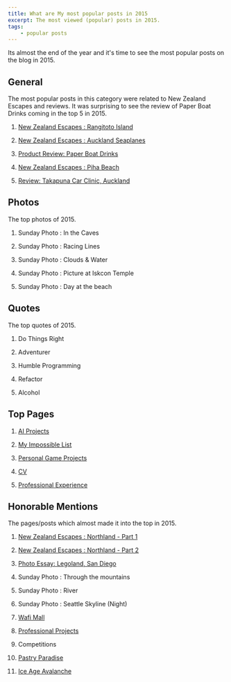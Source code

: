 ```yaml
---
title: What are My most popular posts in 2015
excerpt: The most viewed (popular) posts in 2015.
tags:
    - popular posts
---
```


Its almost the end of the year and it's time to see the most popular posts on the blog in 2015.

## General

The most popular posts in this category were related to New Zealand Escapes and reviews. It was surprising to see the review of Paper Boat Drinks coming in the top 5 in 2015.

1. [New Zealand Escapes : Rangitoto Island](./new-zealand-escapes-rangitoto-island)

1. [New Zealand Escapes : Auckland Seaplanes](./new-zealand-escapes-auckland-seaplanes)

1. [Product Review: Paper Boat Drinks](./product-review-paper-boat-drinks)

1. [New Zealand Escapes : Piha Beach](./new-zealand-escapes-piha-beach)

1. [Review: Takapuna Car Clinic, Auckland](./review-takapuna-car-clinic-auckland)

## Photos

The top photos of 2015.

1. Sunday Photo : In the Caves

1. Sunday Photo : Racing Lines

1. Sunday Photo : Clouds & Water

1. Sunday Photo : Picture at Iskcon Temple

1. Sunday Photo : Day at the beach

## Quotes

The top quotes of 2015.

1. Do Things Right

1. Adventurer

1. Humble Programming

1. Refactor

1. Alcohol

## Top Pages

1. [AI Projects](/cv/ai-projects)

1. [My Impossible List](/impossible-list)

1. [Personal Game Projects](/cv/personal-game-projects)

1. [CV](/cv)

1. [Professional Experience](/cv/professional-experience)

## Honorable Mentions

The pages/posts which almost made it into the top in 2015.

1. [New Zealand Escapes : Northland - Part 1](./new-zealand-escapes-northland-part-1)

1. [New Zealand Escapes : Northland - Part 2](./new-zealand-escapes-northland-part-2)

1. [Photo Essay: Legoland, San Diego](./photo-essay-legoland-san-diego)

1. Sunday Photo : Through the mountains

1. Sunday Photo : River

1. Sunday Photo : Seattle Skyline (Night)

1. [Wafi Mall](./wafi-mall)

1. [Professional Projects](/cv/professional-projects)

1. Competitions

1. [Pastry Paradise](/cv/professional-projects/pastry-paradise)

1. [Ice Age Avalanche](/cv/professional-projects/ice-age-avalanche)
